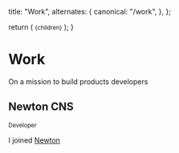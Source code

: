 
  title: "Work",
  alternates: {
    canonical: "/work",
  },
};

  return (
    <small className="-mt-3 mb-3 flex text-sm text-gray-500">{children}</small>
  );
}

# Work

<AnimatedName />

On a mission to build products developers

## Newton CNS

<Small>Developer</Small>

I joined [Newton](https://newton.com/home)
